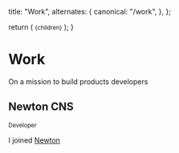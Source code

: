 
  title: "Work",
  alternates: {
    canonical: "/work",
  },
};

  return (
    <small className="-mt-3 mb-3 flex text-sm text-gray-500">{children}</small>
  );
}

# Work

<AnimatedName />

On a mission to build products developers

## Newton CNS

<Small>Developer</Small>

I joined [Newton](https://newton.com/home)
